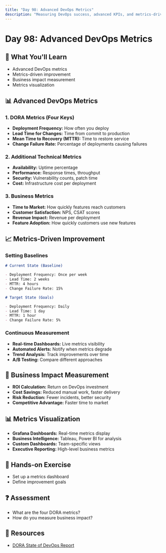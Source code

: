 ```yaml
---
title: "Day 98: Advanced DevOps Metrics"
description: "Measuring DevOps success, advanced KPIs, and metrics-driven improvement."
---
```


# Day 98: Advanced DevOps Metrics

## 🎯 What You'll Learn

- Advanced DevOps metrics
- Metrics-driven improvement
- Business impact measurement
- Metrics visualization

## 📊 Advanced DevOps Metrics

### 1. DORA Metrics (Four Keys)

- **Deployment Frequency:** How often you deploy
- **Lead Time for Changes:** Time from commit to production
- **Mean Time to Recovery (MTTR):** Time to restore service
- **Change Failure Rate:** Percentage of deployments causing failures

### 2. Additional Technical Metrics

- **Availability:** Uptime percentage
- **Performance:** Response times, throughput
- **Security:** Vulnerability counts, patch time
- **Cost:** Infrastructure cost per deployment

### 3. Business Metrics

- **Time to Market:** How quickly features reach customers
- **Customer Satisfaction:** NPS, CSAT scores
- **Revenue Impact:** Revenue per deployment
- **Feature Adoption:** How quickly customers use new features

## 📈 Metrics-Driven Improvement

### Setting Baselines

```markdown
# Current State (Baseline)

- Deployment Frequency: Once per week
- Lead Time: 2 weeks
- MTTR: 4 hours
- Change Failure Rate: 15%

# Target State (Goals)

- Deployment Frequency: Daily
- Lead Time: 1 day
- MTTR: 1 hour
- Change Failure Rate: 5%
```

### Continuous Measurement

- **Real-time Dashboards:** Live metrics visibility
- **Automated Alerts:** Notify when metrics degrade
- **Trend Analysis:** Track improvements over time
- **A/B Testing:** Compare different approaches

## 🎯 Business Impact Measurement

- **ROI Calculation:** Return on DevOps investment
- **Cost Savings:** Reduced manual work, faster delivery
- **Risk Reduction:** Fewer incidents, better security
- **Competitive Advantage:** Faster time to market

## 📊 Metrics Visualization

- **Grafana Dashboards:** Real-time metrics display
- **Business Intelligence:** Tableau, Power BI for analysis
- **Custom Dashboards:** Team-specific views
- **Executive Reporting:** High-level business metrics

## 📝 Hands-on Exercise

- Set up a metrics dashboard
- Define improvement goals

## ❓ Assessment

- What are the four DORA metrics?
- How do you measure business impact?

## 🔗 Resources

- [DORA State of DevOps Report](https://cloud.google.com/devops/state-of-devops/)
